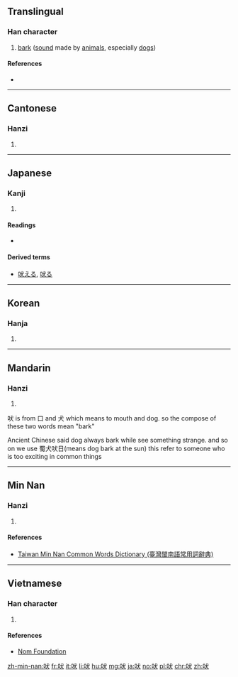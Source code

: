 ==Translingual==

===Han character===
{{Han char|rn=30|rad=口|as=04|sn=7|four=63034|canj=RIK|ids=⿰口犬}}

# [[bark]] ([[sound]] made by [[animal]]s, especially [[dog]]s)

====References====
* {{Han ref|kx=0177.220|dkj=03331|dj=0395.040|hdz=10587.020|uh=5420|ud=21536|bh=A770|bd=42864}}

----

==Cantonese==

===Hanzi===
{{yue-hanzi|jyut=[[fai6]]|y=fai6}}

# {{defn|lang=yue|sort=口04}}

----

==Japanese==

===Kanji===
{{ja-kanji|grade=|rs=口04}}

# {{defn|lang=ja|sort=口04}}

====Readings====
* {{ja-readings|on=[[はい]] (hai), [[ばい]] (bai)|kun=[[ほえる]] (hoeru), [[ほえ]] (hoe)}}

====Derived terms====
* [[吠える]], [[吠る]]

----

==Korean==

===Hanja===
{{ko-hanja|hangeul=폐|rv=pye|mr=p'ye|y=phyey}}

# {{defn|lang=ko|sort=口04}}

----

==Mandarin==

===Hanzi===
{{cmn-hanzi|pin=[[fèi]] ([[fei4]])|wg=fei<sup>4</sup>}}

# {{defn|lang=cmn|sort=口04}}

吠 is from 口 and 犬 which means to mouth and dog.
so the compose of these two words mean "bark"

Ancient Chinese said dog always bark while see something strange.
and so on we use 蜀犬吠日(means dog bark at the sun)
this refer to someone who is too exciting in common things

----

==Min Nan==

===Hanzi===
{{nan-hanzi|tlpa=huī (hui<sup>7</sup>), puī (pui<sup>7</sup>)}}

# {{defn|lang=nan|sort=口04}}

====References====
*[http://twblg.dict.edu.tw/holodict_new/result_detail.jsp?n_no=2971&curpage=1&sample=%E5%90%A0&radiobutton=1&querytarget=1&limit=20&pagenum=1&rowcount=3 Taiwan Min Nan Common Words Dictionary (臺灣閩南語常用詞辭典)]

----

==Vietnamese==

===Han character===
{{vi-hantu|[[phệ]], [[phịa]]|rs=口04}}

# {{defn|lang=vi|sort=口04}}

====References====
*[http://nomfoundation.org/common/nom_details.php?codepoint=5420 Nom Foundation]

[[zh-min-nan:吠]]
[[fr:吠]]
[[it:吠]]
[[li:吠]]
[[hu:吠]]
[[mg:吠]]
[[ja:吠]]
[[no:吠]]
[[pl:吠]]
[[chr:吠]]
[[zh:吠]]